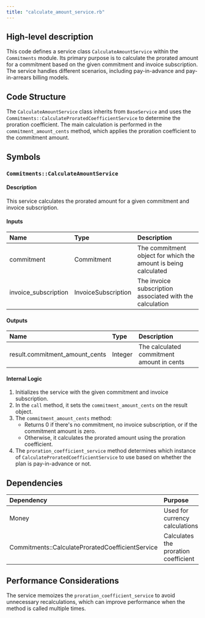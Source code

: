 ```yaml
---
title: "calculate_amount_service.rb"
---
```


## High-level description
This code defines a service class `CalculateAmountService` within the `Commitments` module. Its primary purpose is to calculate the prorated amount for a commitment based on the given commitment and invoice subscription. The service handles different scenarios, including pay-in-advance and pay-in-arrears billing models.

## Code Structure
The `CalculateAmountService` class inherits from `BaseService` and uses the `Commitments::CalculateProratedCoefficientService` to determine the proration coefficient. The main calculation is performed in the `commitment_amount_cents` method, which applies the proration coefficient to the commitment amount.

## Symbols

### `Commitments::CalculateAmountService`
#### Description
This service calculates the prorated amount for a given commitment and invoice subscription.

#### Inputs
| Name | Type | Description |
|:-----|:-----|:------------|
| commitment | Commitment | The commitment object for which the amount is being calculated |
| invoice_subscription | InvoiceSubscription | The invoice subscription associated with the calculation |

#### Outputs
| Name | Type | Description |
|:-----|:-----|:------------|
| result.commitment_amount_cents | Integer | The calculated commitment amount in cents |

#### Internal Logic
1. Initializes the service with the given commitment and invoice subscription.
2. In the `call` method, it sets the `commitment_amount_cents` on the result object.
3. The `commitment_amount_cents` method:
   - Returns 0 if there's no commitment, no invoice subscription, or if the commitment amount is zero.
   - Otherwise, it calculates the prorated amount using the proration coefficient.
4. The `proration_coefficient_service` method determines which instance of `CalculateProratedCoefficientService` to use based on whether the plan is pay-in-advance or not.

## Dependencies
| Dependency | Purpose |
|:-----------|:--------|
| Money | Used for currency calculations |
| Commitments::CalculateProratedCoefficientService | Calculates the proration coefficient |

## Performance Considerations
The service memoizes the `proration_coefficient_service` to avoid unnecessary recalculations, which can improve performance when the method is called multiple times.
